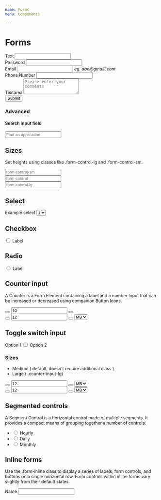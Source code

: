 ```yaml
---
name: Forms
menu: Components

---
```


# Forms

<Playground>
<form>
    <div class="form-group">
        <label class="form-control-label">
            Text
        </label>
        <input type="text" class="form-control" />
    </div>
    <div class="form-group">
        <label class="form-control-label">
            Password
        </label>
        <input type="password" class="form-control" />
    </div>
    <div class="form-group">
        <label class="form-control-label">
            Email
        </label>
        <input type="email" class="form-control" />
        <span class="small"><i>eg. abc@gmaill.com</i></span>
    </div>
    <div class="form-group hide-spinner">
        <label class="form-control-label">
            Phone Number
        </label>
        <input type="number" class="form-control" />
    </div>
    <div class="form-group">
        <label>Textarea</label>
        <textarea class="form-control" placeholder="Please enter your comments" rows="3"></textarea>
    </div>
    <button class="btn btn-primary" data-dismiss="modal">
        Submit
    </button>
</form>
</Playground>

### Advanced
#### Search input field
<Playground>
  <div class="input-search-icon_wrapper">
    <div class="input-search-icon">
    </div>
    <input class="form-control" placeholder="Find an application"/>
  </div>
</Playground>

## Sizes
Set heights using classes like .form-control-lg and .form-control-sm.

<Playground>
<div class="form-group">
   <input class="form-control form-control-sm" placeholder="form-control-sm"/>
</div>
<div class="form-group">
   <input class="form-control" placeholder="form-control"/>
</div>
<div class="form-group">
   <input class="form-control form-control-lg" placeholder="form-control-lg"/>
</div>
</Playground>

## Select
<Playground>
<div class="form-group">
  <label for="exampleFormControlSelect1">Example select</label>
    <select class="form-control" id="exampleFormControlSelect1">
      <option>1</option>
      <option>2</option>
      <option>3</option>
    </select>
</div>
</Playground>

## Checkbox
<Playground>
<div class="custom-control custom-checkbox">
  <input type="checkbox" class="custom-control-input" id="customCheck1"/>
  <label class="custom-control-label" for="customCheck1">Label</label>
</div>
</Playground>

## Radio
<Playground>
<div class="custom-control custom-radio">
  <input type="radio" id="customRadio1" name="customRadio" class="custom-control-input"/>
  <label class="custom-control-label" for="customRadio1">Label</label>
</div>
</Playground>

## Counter input

A Counter is a Form Element containing a label and a number Input that can be increased or decreased using companion Button Icons.

<Playground>
<div class="counter-input">
  <button class="btn"><i class="fa fa-minus" aria-hidden="true"></i></button>
    <input type="number" class="form-control" value="10"/>
    <button class="btn"><i class="fa fa-plus" aria-hidden="true"></i></button>
</div>

<div class="counter-input ml-4">
  <button class="btn"><i class="fa fa-minus" aria-hidden="true"></i></button>
    <input type="number" class="form-control counter-input-number-field" value="12"/>
    <button class="btn"><i class="fa fa-plus" aria-hidden="true"></i></button>
    <select id="sizes" class="form-control counter-input-select">
      <option value="MB">MB</option>
      <option value="GB">GB</option>
      <option value="TB">TB</option>
    </select>
</div>
</Playground>

## Toggle switch input

<Playground>

<div class="switch">
  <label class="checkbox">
  <span class="switch-label active">Option 1</span>
  <input type="checkbox" role="checkbox"/>
  <span class="slider round"></span> 
  <span class="switch-label">Option 2</span>
  </label>
</div>

</Playground>

### Sizes

<ul>
  <li>Medium ( default, doesn't require additional class )</li>
  <li>Large ( .counter-input-lg)</li>
</ul>

<Playground>
<div class="counter-input ml-4">
  <button class="btn"><i class="fa fa-minus" aria-hidden="true"></i></button>
    <input type="number" class="form-control counter-input-number-field" value="12"/>
    <button class="btn"><i class="fa fa-plus" aria-hidden="true"></i></button>
    <select id="sizes" class="form-control counter-input-select">
      <option value="MB">MB</option>
      <option value="GB">GB</option>
      <option value="TB">TB</option>
    </select>
</div>
<div class="counter-input chooser-input-lg ml-4">
  <button class="btn"><i class="fa fa-minus" aria-hidden="true"></i></button>
    <input type="number" class="form-control counter-input-number-field" value="12"/>
    <button class="btn"><i class="fa fa-plus" aria-hidden="true"></i></button>
    <select id="sizes" class="form-control counter-input-select">
      <option value="MB">MB</option>
      <option value="GB">GB</option>
      <option value="TB">TB</option>
    </select>
</div>
</Playground>


## Segmented controls

A Segment Control is a horizontal control made of multiple segments. It provides a compact means of grouping together a number of controls.

<Playground>
<ul class="segmented-control">
	<li class="segmented-control__item">
		<input class="segmented-control__input" type="radio" value="3"   name="option" id="option-3"/>
		<label class="segmented-control__label" for="option-3">Hourly</label>
	</li>
	<li class="segmented-control__item">
		<input class="segmented-control__input" type="radio" value="4"   name="option" id="option-4" />
		<label class="segmented-control__label" for="option-4">Daily</label>
	</li>
	<li class="segmented-control__item">
		<input class="segmented-control__input" type="radio" value="5"   name="option" id="option-5" />
		<label class="segmented-control__label" for="option-5">Monthly</label>
	</li>
</ul>
</Playground>

## Inline forms
Use the .form-inline class to display a series of labels, form controls, and buttons on a single horizontal row. Form controls within inline forms vary slightly from their default states.
<Playground>
<form class="form-inline">
  <label>Name</label>
  <input type="text" class="form-control" />
</form>
</Playground>
